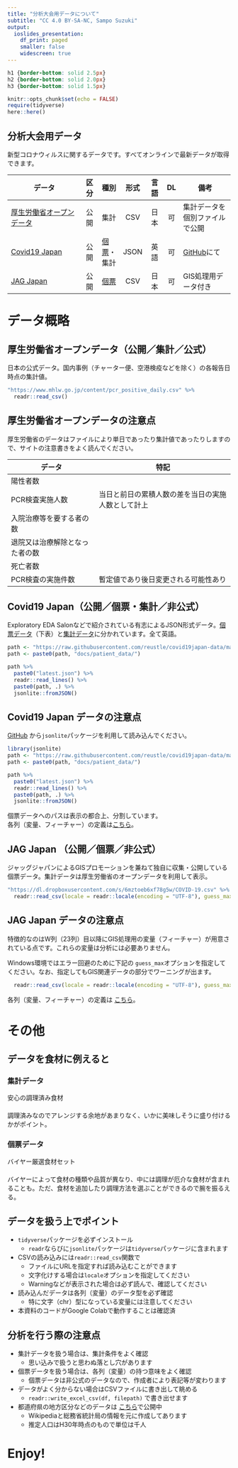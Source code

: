 ```yaml
---
title: "分析大会用データについて"
subtitle: "CC 4.0 BY-SA-NC, Sampo Suzuki"
output: 
  ioslides_presentation:
    df_print: paged
    smaller: false
    widescreen: true
---
```


```css
h1 {border-bottom: solid 2.5px}
h2 {border-bottom: solid 2.0px}
h3 {border-bottom: solid 1.5px}
```

```r
knitr::opts_chunk$set(echo = FALSE)
require(tidyverse)
here::here()
```


## 分析大会用データ
新型コロナウィルスに関するデータです。すべてオンラインで最新データが取得できます。


データ                   | 区分 | 種別 | 形式 | 言語 | DL | 備考
-------------------------|:----:|------|:----:|:----:|:--:|-----------------
[厚生労働省オープンデータ](https://www.mhlw.go.jp/stf/covid-19/open-data.html) | 公開 | 集計 | CSV | 日本 | 可 | 集計データを個別ファイルで公開  
[Covid19 Japan](https://covid19japan.com/) | 公開 | [個票](https://www.stat.go.jp/koukou/howto/process/proc3_2.html)・集計 | JSON | 英語 | 可 | [GitHub](https://github.com/reustle/covid19japan-data)にて  
[JAG Japan](https://gis.jag-japan.com/covid19jp/) | 公開 | [個票](https://www.stat.go.jp/koukou/howto/process/proc3_2.html) | CSV | 日本 | 可 | GIS処理用データ付き



# データ概略

## 厚生労働省オープンデータ（公開／集計／公式）
日本の公式データ。国内事例（チャーター便、空港検疫などを除く）の各報告日時点の集計値。

```r
"https://www.mhlw.go.jp/content/pcr_positive_daily.csv" %>% 
  readr::read_csv()
```


## 厚生労働省オープンデータの注意点
厚生労働省のデータはファイルにより単日であったり集計値であったりしますので、サイトの注意書きをよく読んでください。

データ                         | 特記
-------------------------------|-----------------------------------------------
陽性者数                       | 
PCR検査実施人数                | 当日と前日の累積人数の差を当日の実施人数として計上
入院治療等を要する者の数       | 
退院又は治療解除となった者の数 | 
死亡者数                       | 
PCR検査の実施件数              | 暫定値であり後日変更される可能性あり



## Covid19 Japan（公開／個票・集計／非公式）
Exploratory EDA Salonなどで紹介されている有志によるJSON形式データ。[個票データ](https://github.com/reustle/covid19japan-data/tree/master/docs/patient_data)（下表）と[集計データ](https://github.com/reustle/covid19japan-data/tree/master/docs/summary)に分かれています。全て英語。

```r
path <- "https://raw.githubusercontent.com/reustle/covid19japan-data/master/"
path <- paste0(path, "docs/patient_data/")

path %>% 
  paste0("latest.json") %>% 
  readr::read_lines() %>% 
  paste0(path, .) %>% 
  jsonlite::fromJSON()
```


## Covid19 Japan データの注意点
[GitHub](https://github.com/reustle/covid19japan-data) から`jsonlite`パッケージを利用して読み込んでください。

```r
library(jsonlite)
path <- "https://raw.githubusercontent.com/reustle/covid19japan-data/master/"
path <- paste0(path, "docs/patient_data/")

path %>% 
  paste0("latest.json") %>% 
  readr::read_lines() %>% 
  paste0(path, .) %>% 
  jsonlite::fromJSON()
```

個票データへのパスは表示の都合上、分割しています。  
各列（変量、フィーチャー）の定義は[こちら](https://github.com/reustle/covid19japan-data/blob/master/README_data_format.md)。



## JAG Japan （公開／個票／非公式）
ジャッグジャパンによるGISプロモーションを兼ねて独自に収集・公開している個票データ。集計データは厚生労働省のオープンデータを利用して表示。

```r
"https://dl.dropboxusercontent.com/s/6mztoeb6xf78g5w/COVID-19.csv" %>% 
  readr::read_csv(locale = readr::locale(encoding = "UTF-8"), guess_max = 5000)
```


## JAG Japan データの注意点
特徴的なのはW列（23列）目以降にGIS処理用の変量（フィーチャー）が用意されている点です。これらの変量は分析には必要ありません。  
   
Windows環境ではエラー回避のために下記の
`guess_max`オプションを指定してください。なお、指定してもGIS関連データの部分でワーニングが出ます。
```r
  readr::read_csv(locale = readr::locale(encoding = "UTF-8"), guess_max = 5000)
```

各列（変量、フィーチャー）の定義は [こちら](https://jag-japan.com/covid19map-readme/)。



# その他

## データを食材に例えると

### 集計データ
安心の調理済み食材  
　  
調理済みなのでアレンジする余地があまりなく、いかに美味しそうに盛り付けるかがポイント。
　  

### 個票データ
バイヤー厳選食材セット  
　  
バイヤーによって食材の種類や品質が異なり、中には調理が厄介な食材が含まれることも。ただ、食材を追加したり調理方法を選ぶことができるので腕を振るえる。


## データを扱う上でポイント
* `tidyverse`パッケージを必ずインストール
    * `readr`ならびに`jsonlite`パッケージは`tidyverse`パッケージに含まれます
* CSVの読み込みには`readr::read_csv`関数で
    * ファイルにURLを指定すれば読み込むことができます
    * 文字化けする場合は`locale`オプションを指定してください
    * Warningなどが表示された場合は必ず読んで、確認してください
* 読み込んだデータは各列（変量）のデータ型を必ず確認
    * 特に文字（chr）型になっている変量には注意してください
* 本資料のコードがGoogle Colabで動作することは確認済


## 分析を行う際の注意点
* 集計データを扱う場合は、集計条件をよく確認
    * 思い込みで扱うと思わぬ落とし穴があります
* 個票データを扱う場合は、各列（変量）の持つ意味をよく確認
    * 個票データは非公式のデータなので、作成者により表記等が変わります
* データがよく分からない場合はCSVファイルに書き出して眺める
    * `readr::write_excel_csv(df, filepath)` で書き出せます
* 都道府県の地方区分などのデータは [こちら](https://gist.githubusercontent.com/k-metrics/9f3fc18e042850ff24ad9676ac34764b/raw/9262c36b0740edd575e9f0292dad61c9cce269be/pref_utf8.csv)で公開中
    * Wikipediaと総務省統計局の情報を元に作成してあります
    * 推定人口はH30年時点のもので単位は千人



# Enjoy!
